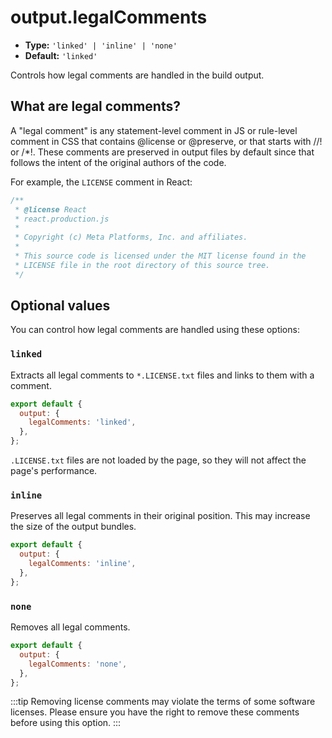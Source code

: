 # output.legalComments

- **Type:** `'linked' | 'inline' | 'none'`
- **Default:** `'linked'`

Controls how legal comments are handled in the build output.

## What are legal comments?

A "legal comment" is any statement-level comment in JS or rule-level comment in CSS that contains @license or @preserve, or that starts with //! or /\*!. These comments are preserved in output files by default since that follows the intent of the original authors of the code.

For example, the `LICENSE` comment in React:

```js
/**
 * @license React
 * react.production.js
 *
 * Copyright (c) Meta Platforms, Inc. and affiliates.
 *
 * This source code is licensed under the MIT license found in the
 * LICENSE file in the root directory of this source tree.
 */
```

## Optional values

You can control how legal comments are handled using these options:

### `linked`

Extracts all legal comments to `*.LICENSE.txt` files and links to them with a comment.

```js title="rsbuild.config.js"
export default {
  output: {
    legalComments: 'linked',
  },
};
```

`.LICENSE.txt` files are not loaded by the page, so they will not affect the page's performance.

### `inline`

Preserves all legal comments in their original position. This may increase the size of the output bundles.

```js title="rsbuild.config.js"
export default {
  output: {
    legalComments: 'inline',
  },
};
```

### `none`

Removes all legal comments.

```js title="rsbuild.config.js"
export default {
  output: {
    legalComments: 'none',
  },
};
```

:::tip
Removing license comments may violate the terms of some software licenses. Please ensure you have the right to remove these comments before using this option.
:::
